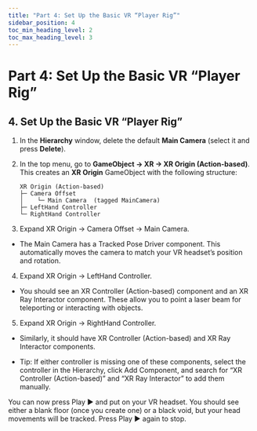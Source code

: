 ```yaml
---
title: "Part 4: Set Up the Basic VR “Player Rig”"
sidebar_position: 4
toc_min_heading_level: 2
toc_max_heading_level: 3
---
```


# Part 4: Set Up the Basic VR “Player Rig”

## 4. Set Up the Basic VR “Player Rig”

1. In the **Hierarchy** window, delete the default **Main Camera** (select it and press **Delete**).

2. In the top menu, go to **GameObject → XR → XR Origin (Action-based)**.  
   This creates an **XR Origin** GameObject with the following structure:  
   ```text
   XR Origin (Action-based)
   ├─ Camera Offset
   │    └─ Main Camera  (tagged MainCamera)
   ├─ LeftHand Controller
   └─ RightHand Controller
    ```
3. Expand XR Origin → Camera Offset → Main Camera.

- The Main Camera has a Tracked Pose Driver component. This automatically moves the camera to match your VR headset’s position and rotation.

4. Expand XR Origin → LeftHand Controller.

- You should see an XR Controller (Action-based) component and an XR Ray Interactor component. These allow you to point a laser beam for teleporting or interacting with objects.

5. Expand XR Origin → RightHand Controller.

- Similarly, it should have XR Controller (Action-based) and XR Ray Interactor components.

- Tip: If either controller is missing one of these components, select the controller in the Hierarchy, click Add Component, and search for “XR Controller (Action-based)” and “XR Ray Interactor” to add them manually.

You can now press Play ▶ and put on your VR headset. You should see either a blank floor (once you create one) or a black void, but your head movements will be tracked. Press Play ▶ again to stop.
